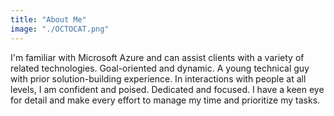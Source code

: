 ```yaml
---
title: "About Me"
image: "./OCTOCAT.png"
---
```



I'm familiar with Microsoft Azure and can assist clients with a variety of related technologies. Goal-oriented and dynamic. A young technical guy with prior solution-building experience. In interactions with people at all levels, I am confident and poised. Dedicated and focused. I have a keen eye for detail and make every effort to manage my time and prioritize my tasks.
